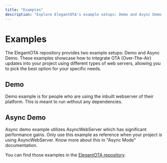 ```yaml
---
title: "Examples"
description: "Explore ElegantOTA's example setups: Demo and Async Demo. Learn about integrating OTA updates using different web server types, and choose the best option for your project needs."
---
```


# Examples

The ElegantOTA repository provides two example setups: Demo and Async Demo. These examples showcase how to integrate OTA (Over-The-Air) updates into your project using different types of web servers, allowing you to pick the best option for your specific needs.

## Demo

Demo example is for people who are using the inbuilt webserver of their platform. This is meant to run without any dependencies.

## Async Demo

Async demo example utilizes AsyncWebServer which has significant performance gains. Only use this example as reference when your project is using AsyncWebServer. Know more about this in "Async Mode" documentation.


You can find those examples in the [ElegantOTA repository](https://github.com/ayushsharma82/ElegantOTA/tree/master/examples).